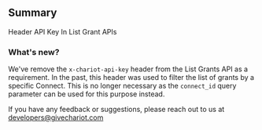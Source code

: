 ## Summary

Header API Key In List Grant APIs

### What's new?

We've remove the `x-chariot-api-key` header from the List Grants API as a requirement. In the past, this header was used to filter the list of grants by a specific Connect. This is no longer necessary as the `connect_id` query parameter can be used for this purpose instead.

<Tip>If you have any feedback or suggestions, please reach out to us at developers@givechariot.com</Tip>
